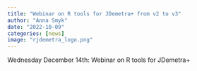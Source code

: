 ```yaml
---
title: "Webinar on R tools for JDemetra+ from v2 to v3"
author: "Anna Smyk"
date: "2022-10-09"
categories: [news]
image: "rjdemetra_logo.png"
---
```


Wednesday December 14th: Webinar on R tools for JDemetra+ 


